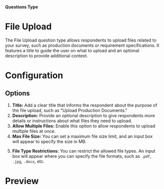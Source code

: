 
#### Questions Type

# File Upload

The File Upload question type allows respondents to upload files related to your survey, such as production documents or requirement specifications. It features a title to guide the user on what to upload and an optional description to provide additional context.

<MdxImage
  src={FileUpload}
  alt="Overview of Fill Upload question type"
  quality="100"
  className="max-w-full rounded-lg sm:max-w-3xl"
/>

# Configuration

## Options

1. **Title:** Add a clear title that informs the respondent about the purpose of the file upload, such as "Upload Production Documents."
2. **Description:** Provide an optional description to give respondents more details or instructions about what files they need to upload.
3. **Allow Multiple Files:** Enable this option to allow respondents to upload multiple files at once.
4. **Max File Size:** You can set a maximum file size limit, and an input box will appear to specify the size in MB.

<MdxImage
  src={FileUploadPreviewType}
  alt="Overview of File Uploade question type option max size"
  quality="100"
  className="max-w-full rounded-lg sm:max-w-3xl"
/>

5. **File Type Restrictions:** You can restrict the allowed file types. An input box will appear where you can specify the file formats, such as `.pdf`, `.jpg`, `.docx`, etc.

<MdxImage
  src={FileUploadPreviewType}
  alt="Overview of File Uploade question type option file type"
  quality="100"
  className="max-w-full rounded-lg sm:max-w-3xl"
/>

# Preview

<MdxImage
  src={FileUploadPreview}
  alt="Perview of File Uploade question type"
  quality="100"
  className="max-w-full rounded-lg sm:max-w-lg"
/>
